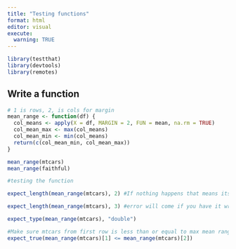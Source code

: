 ```yaml
---
title: "Testing functions"
format: html
editor: visual
execute:
  warning: TRUE
---
```


```r
library(testthat)
library(devtools)
library(remotes)
```

## Write a function

```r
# 1 is rows, 2, is cols for margin
mean_range <- function(df) {
  col_means <- apply(X = df, MARGIN = 2, FUN = mean, na.rm = TRUE) 
  col_mean_max <- max(col_means)
  col_mean_min <- min(col_means)
  return(c(col_mean_min, col_mean_max))
}
```

```r
mean_range(mtcars)
mean_range(faithful)
```

```r
#testing the function 

expect_length(mean_range(mtcars), 2) #If nothing happens that means its working 

expect_length(mean_range(mtcars), 3) #error will come if you have it wrong

expect_type(mean_range(mtcars), "double")
```

```r
#Make sure mtcars from first row is less than or equal to max mean range
expect_true(mean_range(mtcars)[1] <= mean_range(mtcars)[2])

```
